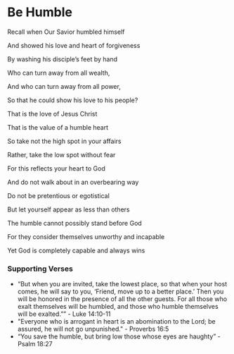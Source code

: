 # Be Humble

Recall when Our Savior humbled himself

And showed his love and heart of forgiveness

By washing his disciple’s feet by hand

Who can turn away from all wealth,

And who can turn away from all power,

So that he could show his love to his people?

That is the love of Jesus Christ

That is the value of a humble heart

So take not the high spot in your affairs

Rather, take the low spot without fear

For this reflects your heart to God

And do not walk about in an overbearing way

Do not be pretentious or egotistical

But let yourself appear as less than others

The humble cannot possibly stand before God

For they consider themselves unworthy and incapable

Yet God is completely capable and always wins

### Supporting Verses

- “But when you are invited, take the lowest place, so that when your host comes, he will say to you, ‘Friend, move up to a better place.’ Then you will be honored in the presence of all the other guests. For all those who exalt themselves will be humbled, and those who humble themselves will be exalted.”” - Luke 14:10-11
- "Everyone who is arrogant in heart is an abomination to the Lord; be assured, he will not go unpunished." - Proverbs 16:5
- “You save the humble, but bring low those whose eyes are haughty” - Psalm 18:27
